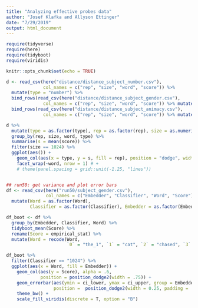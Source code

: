 ```yaml
---
title: "Analyzing effective probes data"
author: "Josef Klafka and Allyson Ettinger"
date: "7/29/2019"
output: html_document
---
```


```r
require(tidyverse)
require(here)
require(tidyboot)
require(viridis)

knitr::opts_chunk$set(echo = TRUE)
```

```r
d <- read_csv(here("distance/distance_subject_number.csv"), 
              col_names = c("rep", "size", "word", "score")) %>%
  mutate(type = "number") %>%
  bind_rows(read_csv(here("distance/distance_subject_gender.csv"), 
              col_names = c("rep", "size", "word", "score")) %>% mutate(type = "gender")) %>%
  bind_rows(read_csv(here("distance/distance_subject_animacy.csv"), 
              col_names = c("rep", "size", "word", "score")) %>% mutate(type = "animacy"))

d %>%
  mutate(type = as.factor(type), rep = as.factor(rep), size = as.numeric(size)) %>%
  group_by(rep, size, word, type) %>%
  summarise(s = mean(score)) %>%
  filter(size == 1024) %>%
  ggplot(aes()) + 
    geom_col(aes(x = type, y = s, fill = rep), position = "dodge", width = .5) + 
    facet_wrap(~word, nrow = 1) # + 
    # theme(panel.spacing = grid::unit(-1.25, "lines")) 


## run50: get variance and plot error bars
df <- read_csv(here("run50/subject_gender.csv"), 
               col_names = c("Embedder", "Classifier", "Word", "Score")) %>%
  mutate(Word = as.factor(Word),
         Classifier = as.factor(Classifier), Embedder = as.factor(Embedder))

df_boot <- df %>%
  group_by(Embedder, Classifier, Word) %>%
  tidyboot_mean(Score) %>%
  rename(Score = empirical_stat) %>%
  mutate(Word = recode(Word, 
                       `0` = "the_1", `1` = "cat", `2` = "chased", `3` = "the_2", `4` = "rat"))

df_boot %>%
  filter(Classifier == "1024") %>%
  ggplot(aes(x = Word, fill = Embedder)) + 
    geom_col(aes(y = Score), alpha = .6, 
             position = position_dodge2(width = .75)) + 
    geom_errorbar(aes(ymin = ci_lower, ymax = ci_upper, group = Embedder), alpha = 1, 
                  position =  position_dodge2(width = 0.25, padding = .75)) + 
    theme_bw() + 
    scale_fill_viridis(discrete = T, option = "B") 
    
```
